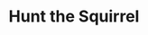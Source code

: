 ---
title: Hunt the Squirrel
tuneMeta:
    type:
        - session
tuneVideo:
    - video: 
        title: Jimmy plays Hunt the Squirrel
        src: /tunes/hunt-the-squirrel/hunt-the-squirrel.mp4
---